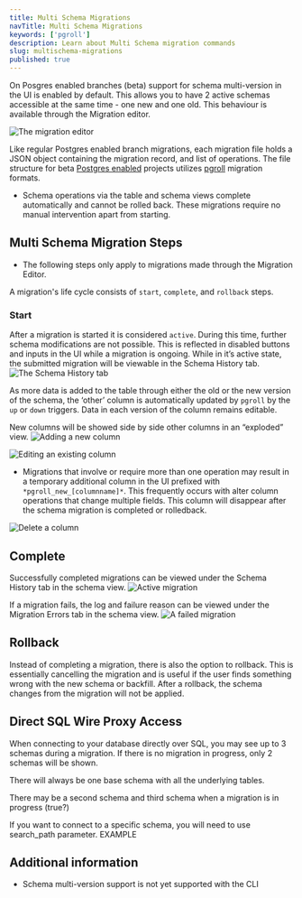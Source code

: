 ```yaml
---
title: Multi Schema Migrations
navTitle: Multi Schema Migrations
keywords: ['pgroll']
description: Learn about Multi Schema migration commands
slug: multischema-migrations
published: true
---
```


On Posgres enabled branches (beta) support for schema multi-version in the UI is enabled by default. This allows you to have 2 active schemas accessible at the same time - one new and one old. This behaviour is available through the Migration editor.

![The migration editor](images/migrations-multischema/migration-editor.png)

Like regular Postgres enabled branch migrations, each migration file holds a JSON object containing the migration record, and list of operations. The file structure for beta [Postgres enabled](/docs/postgres) projects utilizes [pgroll](https://github.com/xataio/pgroll) migration formats.

- Schema operations via the table and schema views complete automatically and cannot be rolled back. These migrations require no manual intervention apart from starting.

## Multi Schema Migration Steps

- The following steps only apply to migrations made through the Migration Editor.

A migration's life cycle consists of `start`, `complete`, and `rollback` steps.

### Start

After a migration is started it is considered `active`. During this time, further schema modifications are not possible. This is reflected in disabled buttons and inputs in the UI while a migration is ongoing. While in it’s active state, the submitted migration will be viewable in the Schema History tab.
![The Schema History tab](images/migrations-multischema/schema-history.png)

As more data is added to the table through either the old or the new version of the schema, the ‘other’ column is automatically updated by `pgroll` by the `up` or `down` triggers. Data in each version of the column remains editable.

New columns will be showed side by side other columns in an “exploded” view.
![Adding a new column](images/migrations-multischema/add-column.png)

![Editing an existing column](images/migrations-multischema/alter-column.png)

- Migrations that involve or require more than one operation may result in a temporary additional column in the UI prefixed with `*pgroll_new_[columnname]*`. This frequently occurs with alter column operations that change multiple fields. This column will disappear after the schema migration is completed or rolledback.

![Delete a column](images/migrations-multischema/delete-column.png)

## Complete

Successfully completed migrations can be viewed under the Schema History tab in the schema view.
![Active migration](images/migrations-multischema/active-migration.png)

If a migration fails, the log and failure reason can be viewed under the Migration Errors tab in the schema view.
![A failed migration](images/migrations-multischema/migration-errors.png)

## Rollback

Instead of completing a migration, there is also the option to rollback. This is essentially cancelling the migration and is useful if the user finds something wrong with the new schema or backfill. After a rollback, the schema changes from the migration will not be applied.

## Direct SQL Wire Proxy Access

When connecting to your database directly over SQL, you may see up to 3 schemas during a migration. If there is no migration in progress, only 2 schemas will be shown.

There will always be one base schema with all the underlying tables.

There may be a second schema and third schema when a migration is in progress (true?)

If you want to connect to a specific schema, you will need to use search_path parameter. EXAMPLE

## Additional information

- Schema multi-version support is not yet supported with the CLI
